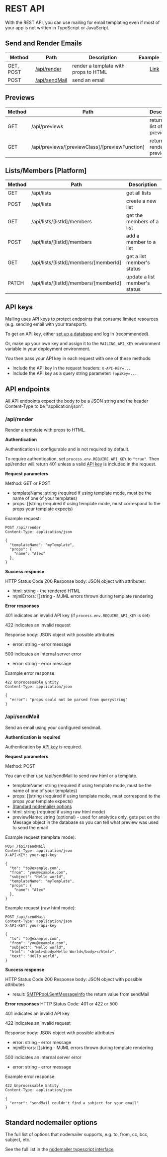 
# REST API

With the REST API, you can use mailing for email templating even if most of your app is not written in TypeScript or JavaScript.

## Send and Render Emails

| Method    | Path                           | Description                          |                                                                                                      Example |
| --------- | ------------------------------ | ------------------------------------ | -----------------------------------------------------------------------------------------------------------: |
| GET, POST | [/api/render](#api-render)     | render a template with props to HTML | [Link](https://demo.mailing.run/api/render?templateName=AccountCreated&props=%7B%22name%22%3A%22peter%22%7D) |
| POST      | [/api/sendMail](#api-sendmail) | send an email                        |                                                                                                              |

## Previews

| Method | Path                                           | Description                  |                                                                     Example |
| ------ | ---------------------------------------------- | ---------------------------- | --------------------------------------------------------------------------: |
| GET    | /api/previews                                  | returns the list of previews |                               [Link](https://demo.mailing.run/api/previews) |
| GET    | /api/previews/[previewClass]/[previewFunction] | returns the rendered preview | [Link](https://demo.mailing.run/api/previews/AccountCreated/accountCreated) |

## Lists/Members [Platform]

| Method | Path                                   | Description                   |
| ------ | -------------------------------------- | ----------------------------- |
| GET    | /api/lists                             | get all lists                 |
| POST   | /api/lists                             | create a new list             |
| GET    | /api/lists/[listId]/members            | get the members of a list     |
| POST   | /api/lists/[listId]/members            | add a member to a list        |
| GET    | /api/lists/[listId]/members/[memberId] | get a list member's status    |
| PATCH  | /api/lists/[listId]/members/[memberId] | update a list member's status |

## API keys

Mailing uses API keys to protect endpoints that consume limited resources (e.g. sending email with your transport).

To get an API key, either [set up a database](https://www.mailing.run/docs/deploy#adding-a-database) and log in (recommended).

Or, make up your own key and assign it to the `MAILING_API_KEY` environment variable in your deployment environment.

You then pass your API key in each request with one of these methods:

- Include the API key in the request headers: `X-API-KEY=...`
- Include the API key as a query string parameter: `?apiKey=...`

## API endpoints

All API endpoints expect the body to be a JSON string and the header Content-Type to be "application/json".

### /api/render<a id="api-render" />

Render a template with props to HTML.

**Authentication**

Authentication is configurable and is not required by default.

To require authentication, set `process.env.REQUIRE_API_KEY` to `"true"`. Then api/render will return 401 unless a valid [API key](#api-keys)
is included in the request.

**Request parameters**

Method: GET or POST

- templateName: string (required if using template mode, must be the name of one of your templates)
- props: []string (required if using template mode, must correspond to the props your template expects)

Example request:

```
POST /api/render
Content-Type: application/json

{
  "templateName": "myTemplate",
  "props": {
    "name": "Alex"
  },
}
```

**Success response**

HTTP Status Code 200
Response body: JSON object with attributes:

- html: string - the rendered HTML
- mjmlErrors: []string - MJML errors thrown during template rendering

**Error responses**

401 indicates an invalid API key (if `process.env.REQUIRE_API_KEY` is set)

422 indicates an invalid request

Response body: JSON object with possible attributes

- error: string - error message

500 indicates an internal server error

- error: string - error message

Example error response:

```
422 Unprocessable Entity
Content-Type: application/json

{
  "error": "props could not be parsed from querystring"
}
```

### /api/sendMail<a id="api-sendmail" />

Send an email using your configured sendmail.

**Authentication is required**

Authentication by [API key](#api-keys) is required.

**Request parameters**

Method: POST

You can either use /api/sendMail to send raw html or a template.

- templateName: string (required if using template mode, must be the name of one of your templates)
- props: []string (required if using template mode, must correspond to the props your template expects)
- [Standard nodemailer options](#standard-nodemailer-options)
- html: string (required if using raw html mode)
- previewName: string (optional) - used for analytics only, gets put on the Message object in the database so you can tell what preview was used to send the email

Example request (template mode):

```
POST /api/sendMail
Content-Type: application/json
X-API-KEY: your-api-key

{
  "to": "to@example.com",
  "from": "you@example.com",
  "subject": "Hello world",
  "templateName": "myTemplate",
  "props": {
    "name": "Alex"
  },
}
```

Example request (raw html mode):

```
POST /api/sendMail
Content-Type: application/json
X-API-KEY: your-api-key

{
  "to": "to@example.com",
  "from": "you@example.com",
  "subject": "Hello world",
  "html": "<html><body>Hello World</body></html>",
  "text": "Hello world",
}
```

**Success response**

HTTP Status Code 200
Response body: JSON object with possible attributes

- result: [SMTPPool.SentMessageInfo](https://github.com/DefinitelyTyped/DefinitelyTyped/blob/6f93d358c4eb1d30bf0da65606c27c58a1a0979a/types/nodemailer/lib/smtp-pool/index.d.ts#L35) the return value from sendMail

**Error responses**
HTTP Status Code: 401 or 422 or 500

401 indicates an invalid API key

422 indicates an invalid request

Response body: JSON object with possible attributes

- error: string - error message
- mjmlErrors: []string - MJML errors thrown during template rendering

500 indicates an internal server error

- error: string - error message

Example error response:

```
422 Unprocessable Entity
Content-Type: application/json

{
  "error": "sendMail couldn't find a subject for your email"
}
```

## Standard nodemailer options

The full list of options that nodemailer supports, e.g. to, from, cc, bcc, subject, etc.

See the full list in the [nodemailer typescript interface](https://github.com/DefinitelyTyped/DefinitelyTyped/blob/cf2eda338072c0b685d4e8a2c3dc928eb6ee1070/types/nodemailer/lib/mailer/index.d.ts#L96)
